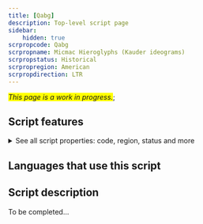 ```yaml
---
title: [Qabg]
description: Top-level script page
sidebar:
    hidden: true
scrpropcode: Qabg
scrpropname: Micmac Hieroglyphs (Kauder ideograms)
scrpropstatus: Historical
scrpropregion: American
scrpropdirection: LTR
---
```


<span style='background-color:yellow'>_This page is a work in progress._</span>;


## Script features

<details>
<summary> See all script properties: code, region, status and more</summary>
<ScriptInfo />
</details>

## Languages that use this script

<WsList script='Qabg' wsMax='5' />

## Script description

To be completed...

